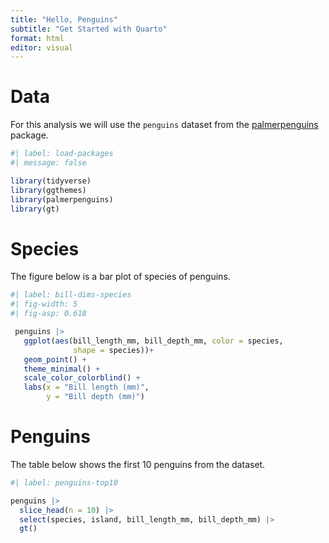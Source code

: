 ```yaml
---
title: "Hello, Penguins"
subtitle: "Get Started with Quarto"
format: html
editor: visual
---
```


# Data

For this analysis we will use the `penguins` dataset from the [palmerpenguins](https://allisonhorst.github.io/palmerpenguins/) package.

```r
#| label: load-packages
#| message: false

library(tidyverse)
library(ggthemes)
library(palmerpenguins)
library(gt)

```

# Species

The figure below is a bar plot of species of penguins.

```r
#| label: bill-dims-species
#| fig-width: 5
#| fig-asp: 0.618

 penguins |> 
   ggplot(aes(bill_length_mm, bill_depth_mm, color = species,
              shape = species))+
   geom_point() +
   theme_minimal() +
   scale_color_colorblind() +
   labs(x = "Bill length (mm)",
        y = "Bill depth (mm)")

```

# Penguins

The table below shows the first 10 penguins from the dataset.

```r
#| label: penguins-top10

penguins |> 
  slice_head(n = 10) |> 
  select(species, island, bill_length_mm, bill_depth_mm) |> 
  gt()

```
